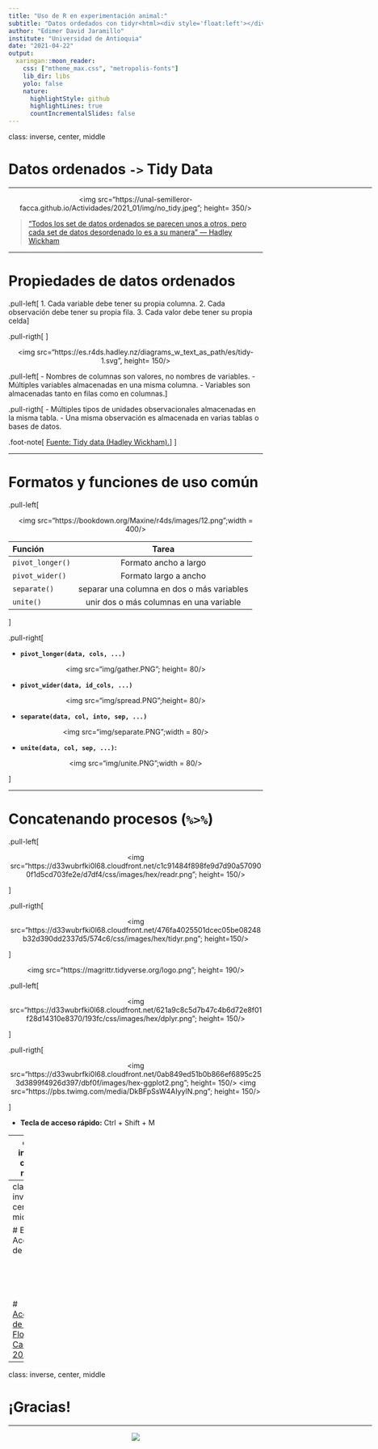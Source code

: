 ```yaml
---
title: "Uso de R en experimentación animal:"
subtitle: "Datos ordedados con tidyr<html><div style='float:left'></div><hr color='#EB811B' size=1px width=800px></html>"
author: "Edimer David Jaramillo"
institute: "Universidad de Antioquia"
date: "2021-04-22"
output:
  xaringan::moon_reader:
    css: ["mtheme_max.css", "metropolis-fonts"]
    lib_dir: libs
    yolo: false
    nature:
      highlightStyle: github
      highlightLines: true
      countIncrementalSlides: false
---
```


class: inverse, center, middle

# Datos ordenados `->` **Tidy Data**
<html><div style='float:left'></div><hr color='#EB811B' size=1px width=720px></html> 

<center>
<img src="https://unal-semilleror-facca.github.io/Actividades/2021_01/img/no_tidy.jpeg"; height= 350/>
</center>

> [“Todos los set de datos ordenados se parecen unos a otros, pero cada set de datos desordenado lo es a su manera” — Hadley Wickham](https://vita.had.co.nz/papers/tidy-data.pdf)

---

# Propiedades de datos ordenados

.pull-left[
1. Cada variable debe tener su propia columna.
2. Cada observación debe tener su propia fila.
3. Cada valor debe tener su propia celda
]

.pull-rigth[
<center>
<img src="https://d33wubrfki0l68.cloudfront.net/476fa4025501dcec05be08248b32d390dd2337d5/574c6/css/images/hex/tidyr.png", height= 200/>
</center>
]


<center>
<img src="https://es.r4ds.hadley.nz/diagrams_w_text_as_path/es/tidy-1.svg", height= 150/>
</center>

.pull-left[
- Nombres de columnas son valores, no nombres de variables.
- Múltiples variables almacenadas en una misma columna.
- Variables son almacenadas tanto en filas como en columnas.
]

.pull-rigth[
- Múltiples tipos de unidades observacionales  almacenadas en la misma tabla.
- Una misma observación es almacenada en varias tablas o bases de datos.

.foot-note[
[Fuente: Tidy data (Hadley Wickham).](https://vita.had.co.nz/papers/tidy-data.pdf)
]
]


---

# Formatos y funciones de uso común



.pull-left[

<center> 
<img src="https://bookdown.org/Maxine/r4ds/images/12.png";width = 400/> 
</center>

| Función | Tarea |
| :--- | :----: |
| `pivot_longer()` | Formato ancho a largo |
| `pivot_wider()` |  Formato largo a ancho |
| `separate()` |  separar una columna en dos o más variables |
| `unite()`  | unir dos o más columnas en una variable |

]

.pull-right[

- **`pivot_longer(data, cols, ...)`**

<center> 
<img src="img/gather.PNG"; height= 80/> 
</center>

- **`pivot_wider(data, id_cols, ...)`**

<center> 
<img src="img/spread.PNG";height= 80/> 
</center>

- **`separate(data, col, into, sep, ...)`**

<center> 
<img src="img/separate.PNG";width = 80/> 
</center>

- **`unite(data, col, sep, ...)`:**

<center> 
<img src="img/unite.PNG";width = 80/> 
</center>
]

---

# Concatenando procesos (`%>%`)

.pull-left[

<center> 
<img src="https://d33wubrfki0l68.cloudfront.net/c1c91484f898fe9d7d90a570900f1d5cd703fe2e/d7df4/css/images/hex/readr.png"; height= 150/> 
</center>



]

.pull-rigth[

<center> 
<img src="https://d33wubrfki0l68.cloudfront.net/476fa4025501dcec05be08248b32d390dd2337d5/574c6/css/images/hex/tidyr.png"; height=150/> 
</center>

]



<center> 
<img src="https://magrittr.tidyverse.org/logo.png"; height= 190/> 
</center>

.pull-left[

<center> 
<img src="https://d33wubrfki0l68.cloudfront.net/621a9c8c5d7b47c4b6d72e8f01f28d14310e8370/193fc/css/images/hex/dplyr.png"; height= 150/> 
</center>



]

.pull-rigth[

<center> 
<img src="https://d33wubrfki0l68.cloudfront.net/0ab849ed51b0b866ef6895c253d3899f4926d397/dbf0f/images/hex-ggplot2.png"; height= 150/> <img src="https://pbs.twimg.com/media/DkBFpSsW4AIyyIN.png"; height= 150/>
</center>



]

- **Tecla de acceso rápido:** Ctrl + Shift + M

---
class: inverse, center, middle
<html><div style='float:left'></div><hr color='#EB811B' size=1px width=720px></html> 


# Ejemplo: Homicidios en Quindío

<br>
<br>
<br>
<br>
# [Consultar datos abiertos *homicidios departamento del Quindío 1990-2017*](https://www.datos.gov.co/Estad-sticas-Nacionales/Tasas-de-homicidios-seg-n-municipios-por-cien-mil-/7n7b-qavj)

---
class: inverse, center, middle
<html><div style='float:left'></div><hr color='#EB811B' size=1px width=720px></html>

# Ejemplo: Accidentes de tránsito

<br>
<br>
<br>
<br>
# [Accidentes de tránsito Florencia, Caquetá 2011](https://www.datos.gov.co/Estad-sticas-Nacionales/Accidentes-de-transporte-tasas-de-lesiones-por-100/6fck-pt5v)

---
class: inverse, center, middle

# ¡Gracias!

<html><div style='float:left'></div><hr color='#EB811B' size=1px width=720px></html> 

<center>
<img src="img/gracias.gif"/>
</center>

